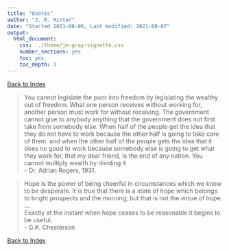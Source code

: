 ```yaml
---
title: "Quotes"
author: "J. R. Minter"
date: "Started 2021-08-06, Last modified: 2021-08-07"
output:
  html_document:
    css: ../theme/jm-gray-vignette.css
    number_sections: yes
    toc: yes
    toc_depth: 3
---
```


[Back to Index](../README.html)


> You cannot legislate the poor into freedom by legislating the wealthy
> out of freedom. What one person receives without working for, another
> person must work for without receiving. The government cannot give to
> anybody anything that the government does not first take from somebody
> else. When half of the people get the idea that they do not have to
> work because the other half is going to take care of them. and when
> the other half of the people gets the idea that it does no good to
> work because somebody else is going to get what they work for, that
> my dear friend, is the end of any nation. You cannot multiply wealth
> by dividing it     
- Dr. Adrian Rogers, 1931.

> Hope is the power of being cheerful in circumstances which we know to be
> desperate. It is true that there is a state of hope which belongs to bright
> prospects and the morning; but that is not the virtue of hope.
> ...    
> Exactly at the instant when hope ceases to be reasonable it begins to be
> useful.    
- G.K. Chesterson



[Back to Index](../README.html)

